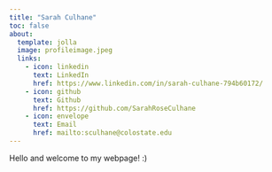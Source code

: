 ```yaml
---
title: "Sarah Culhane"
toc: false
about:
  template: jolla
  image: profileimage.jpeg
  links: 
    - icon: linkedin
      text: LinkedIn
      href: https://www.linkedin.com/in/sarah-culhane-794b60172/
    - icon: github
      text: Github
      href: https://github.com/SarahRoseCulhane
    - icon: envelope
      text: Email
      href: mailto:sculhane@colostate.edu
---
```


Hello and welcome to my webpage! :)
